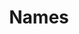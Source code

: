 ---
title: Names
index: true
toc: false
description: Manages and retrieve information on blockchain namespaces, names, and related details.
---